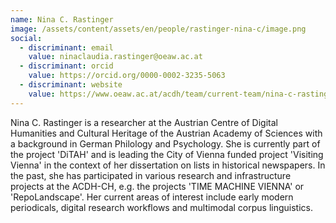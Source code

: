 ```yaml
---
name: Nina C. Rastinger
image: /assets/content/assets/en/people/rastinger-nina-c/image.png
social:
  - discriminant: email
    value: ninaclaudia.rastinger@oeaw.ac.at
  - discriminant: orcid
    value: https://orcid.org/0000-0002-3235-5063
  - discriminant: website
    value: https://www.oeaw.ac.at/acdh/team/current-team/nina-c-rastinger
---
```

Nina C. Rastinger is a researcher at the Austrian Centre of Digital Humanities and Cultural Heritage of the Austrian Academy of Sciences with a background in German Philology and Psychology. She is currently part of the project 'DiTAH' and is leading the City of Vienna funded project 'Visiting Vienna' in the context of her dissertation on lists in historical newspapers. In the past, she has participated in various research and infrastructure projects at the ACDH-CH, e.g. the projects 'TIME MACHINE VIENNA' or 'RepoLandscape'. Her current areas of interest include early modern periodicals, digital research workflows and multimodal corpus linguistics.